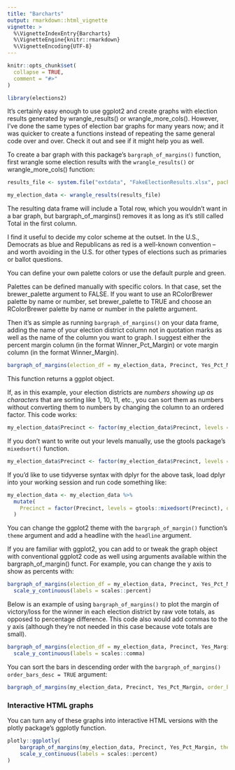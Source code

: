 ```yaml
---
title: "Barcharts"
output: rmarkdown::html_vignette
vignette: >
  %\VignetteIndexEntry{Barcharts}
  %\VignetteEngine{knitr::rmarkdown}
  %\VignetteEncoding{UTF-8}
---
```


```r
knitr::opts_chunk$set(
  collapse = TRUE,
  comment = "#>"
)
```

```r
library(elections2)
```

It's certainly easy enough to use ggplot2 and create graphs with election results generated by wrangle_results() or wrangle_more_cols(). However, I've done the same types of election bar graphs for many years now; and it was quicker to create a functions instead of repeating the same general code over and over. Check it out and see if it might help you as well.

To create a bar graph  with this package's `bargraph_of_margins()` function, first wrangle some election results with the `wrangle_results()` or wrangle_more_cols() function:

```r
results_file <- system.file("extdata", "FakeElectionResults.xlsx", package = "elections2")

my_election_data <- wrangle_results(results_file)

```

The resulting data frame will include a Total row, which you wouldn't want in a bar graph, but bargraph_of_margins() removes it as long as it's still called Total in the first column.

I find it useful to decide my color scheme at the outset. In the U.S., Democrats as blue and Republicans as red is a well-known convention -- and worth avoiding in the U.S. for other types of elections such as primaries or ballot questions.

You can define your own palette colors or use the default purple and green. 

Palettes can be defined manually with specific colors. In that case, set the brewer_palette argument to FALSE. If you want to use an RColorBrewer palette by name or number, set brewer_palette to TRUE and choose an RColorBrewer palette by name or number in the palette argument.

Then it's as simple as running `bargraph_of_margins()` on your data frame, adding the name of your election district column not in quotation marks as well as the name of the column you want to graph. I suggest either the percent margin column (in the format Winner_Pct_Margin) or vote margin column (in the format Winner_Margin). 

```r

bargraph_of_margins(election_df = my_election_data, Precinct, Yes_Pct_Margin)


```


This function returns a ggplot object. 

If, as in this example, your election districts are _numbers showing up as characters_ that are sorting like 1, 10, 11, etc.,  you can sort them as numbers without converting them to numbers by changing the column to an ordered factor. This code works:

```r
my_election_data$Precinct <- factor(my_election_data$Precinct, levels = c("1", "2", "3", "4", "5", "6", "7", "8", "9", "10", "11", "12", "13", "14", "15", "16", "17", "18"), ordered = TRUE)
```

If you don't want to write out your levels manually, use the gtools package's `mixedsort()` function.

```r
my_election_data$Precinct <- factor(my_election_data$Precinct, levels = gtools::mixedsort(my_election_data$Precinct), ordered = TRUE)

```

If you'd like to use tidyverse syntax with dplyr for the above task, load dplyr into your working session and run code something like: 

```r
my_election_data <- my_election_data %>%
  mutate(
    Precinct = factor(Precinct, levels = gtools::mixedsort(Precinct), ordered = TRUE)
  )

```

You can change the ggplot2 theme with the `bargraph_of_margin()` function's `theme` argument and add a headline with the `headline` argument.

If you are familiar with ggplot2, you can add to or tweak the graph object with conventional ggplot2 code as well using arguments available within the bargraph_of_margin() funct. For example, you can change the y axis to show as percents with:


```r

bargraph_of_margins(election_df = my_election_data, Precinct, Yes_Pct_Margin, theme = theme_classic(), headline = "Yes Percentage Point Margin by Precinct") +
  scale_y_continuous(labels = scales::percent)


```


Below is an example of using `bargraph_of_margins()`  to plot the margin of victory/loss for the winner in each election district by raw vote totals, as opposed to percentage difference. This code also would add commas to the y axis (although they're not needed in this case because vote totals are small).

```r

bargraph_of_margins(election_df = my_election_data, Precinct, Yes_Margin, headline = "Yes Vote Margin of Victory (Purple) or Loss (Green) by Precinct") +
  scale_y_continuous(labels = scales::comma)

```

You can sort the bars in descending order with the `bargraph_of_margins()` `order_bars_desc = TRUE` argument:

```r

bargraph_of_margins(my_election_data, Precinct, Yes_Pct_Margin, order_bars_desc = TRUE)


```

### Interactive HTML graphs

You can turn any of these graphs into interactive HTML versions with the plotly package's ggplotly function. 

```r

plotly::ggplotly(
    bargraph_of_margins(my_election_data, Precinct, Yes_Pct_Margin, theme = theme_classic()) +
    scale_y_continuous(labels = scales::percent)
)

```
